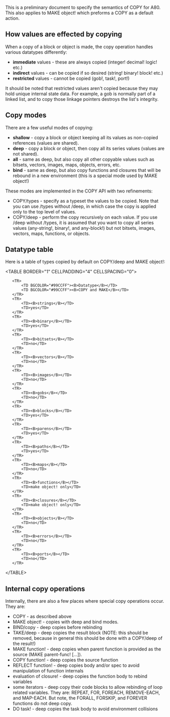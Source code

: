 This is a preliminary document to specify the semantics of COPY for A80. This also applies to MAKE object! which preforms a COPY as a default action.

==How values are effected by copying==

When a copy of a block or object is made, the copy operation handles various datatypes differently:

*'''immediate''' values - these are always copied (integer! decimal! logic! etc.)
*'''indirect''' values - can be copied if so desired (string! binary! block! etc.)
*'''restricted''' values - cannot be copied (gob!, task!, port!)

It should be noted that restricted values aren't copied because they may hold unique internal state data. For example, a gob is normally part of a linked list, and to copy those linkage pointers destroys the list's integrity.

==Copy modes==

There are a few useful modes of copying:

*'''shallow''' - copy a block or object keeping all its values as non-copied references (values are shared).
*'''deep''' - copy a block or object, then copy all its series values (values are not shared).
*'''all''' - same as deep, but also copy all other copyable values such as bitsets, vectors, images, maps, objects, errors, etc.
*'''bind''' - same as deep, but also copy functions and closures that will be rebound in a new environment (this is a special mode used by MAKE object!)

These modes are implemented in the COPY API with two refinements:

*COPY/types - specify as a typeset the values to be copied. Note that you can use /types without /deep, in which case the copy is applied only to the top level of values.
*COPY/deep - perform the copy recursively on each value. If you use /deep without /types, it is assumed that you want to copy all series values (any-string!, binary!, and any-block!) but not bitsets, images, vectors, maps, functions, or objects.

==Datatype table==

Here is a table of types copied by default on COPY/deep and MAKE object!:

&lt;TABLE BORDER=&quot;1&quot; CELLPADDING=&quot;4&quot; CELLSPACING=&quot;0&quot;&gt;
	&lt;TR&gt;
		&lt;TD BGCOLOR=&quot;#99CCFF&quot;&gt;&lt;B&gt;Datatype&lt;/B&gt;&lt;/TD&gt;
		&lt;TD BGCOLOR=&quot;#99CCFF&quot;&gt;&lt;B&gt;COPY and MAKE&lt;/B&gt;&lt;/TD&gt;
	&lt;/TR&gt;
	&lt;TR&gt;
		&lt;TD&gt;&lt;B&gt;strings&lt;/B&gt;&lt;/TD&gt;
		&lt;TD&gt;yes&lt;/TD&gt;
	&lt;/TR&gt;
	&lt;TR&gt;
		&lt;TD&gt;&lt;B&gt;binary&lt;/B&gt;&lt;/TD&gt;
		&lt;TD&gt;yes&lt;/TD&gt;
	&lt;/TR&gt;
	&lt;TR&gt;
		&lt;TD&gt;&lt;B&gt;bitsets&lt;/B&gt;&lt;/TD&gt;
		&lt;TD&gt;no&lt;/TD&gt;
	&lt;/TR&gt;
	&lt;TR&gt;
		&lt;TD&gt;&lt;B&gt;vectors&lt;/B&gt;&lt;/TD&gt;
		&lt;TD&gt;no&lt;/TD&gt;
	&lt;/TR&gt;
	&lt;TR&gt;
		&lt;TD&gt;&lt;B&gt;images&lt;/B&gt;&lt;/TD&gt;
		&lt;TD&gt;no&lt;/TD&gt;
	&lt;/TR&gt;
	&lt;TR&gt;
		&lt;TD&gt;&lt;B&gt;gobs&lt;/B&gt;&lt;/TD&gt;
		&lt;TD&gt;no&lt;/TD&gt;
	&lt;/TR&gt;
	&lt;TR&gt;
		&lt;TD&gt;&lt;B&gt;blocks&lt;/B&gt;&lt;/TD&gt;
		&lt;TD&gt;yes&lt;/TD&gt;
	&lt;/TR&gt;
	&lt;TR&gt;
		&lt;TD&gt;&lt;B&gt;parens&lt;/B&gt;&lt;/TD&gt;
		&lt;TD&gt;yes&lt;/TD&gt;
	&lt;/TR&gt;
	&lt;TR&gt;
		&lt;TD&gt;&lt;B&gt;paths&lt;/B&gt;&lt;/TD&gt;
		&lt;TD&gt;yes&lt;/TD&gt;
	&lt;/TR&gt;
	&lt;TR&gt;
		&lt;TD&gt;&lt;B&gt;maps&lt;/B&gt;&lt;/TD&gt;
		&lt;TD&gt;no&lt;/TD&gt;
	&lt;/TR&gt;
	&lt;TR&gt;
		&lt;TD&gt;&lt;B&gt;functions&lt;/B&gt;&lt;/TD&gt;
		&lt;TD&gt;make object! only&lt;/TD&gt;
	&lt;/TR&gt;
	&lt;TR&gt;
		&lt;TD&gt;&lt;B&gt;closures&lt;/B&gt;&lt;/TD&gt;
		&lt;TD&gt;make object! only&lt;/TD&gt;
	&lt;/TR&gt;
	&lt;TR&gt;
		&lt;TD&gt;&lt;B&gt;objects&lt;/B&gt;&lt;/TD&gt;
		&lt;TD&gt;no&lt;/TD&gt;
	&lt;/TR&gt;
	&lt;TR&gt;
		&lt;TD&gt;&lt;B&gt;errors&lt;/B&gt;&lt;/TD&gt;
		&lt;TD&gt;no&lt;/TD&gt;
	&lt;/TR&gt;
	&lt;TR&gt;
		&lt;TD&gt;&lt;B&gt;ports&lt;/B&gt;&lt;/TD&gt;
		&lt;TD&gt;no&lt;/TD&gt;
	&lt;/TR&gt;
&lt;/TABLE&gt;

==Internal copy operations==

Internally, there are also a few places where special copy operations occur. They are:

*COPY - as described above
*MAKE object! - copies with deep and bind modes.
*BIND/copy - deep copies before rebinding
*TAKE/deep - deep copies the result block (NOTE: this should be removed, because in general this should be done with a COPY/deep of the result!)
*MAKE function! - deep copies when parent function is provided as the source (MAKE parent-func! [...]).
*COPY function! - deep copies the source function
*REFLECT function! - deep copies body and/or spec to avoid manipulation of function internals
*evaluation of closure! - deep copies the function body to rebind variables
*some iterators - deep copy their code blocks to allow rebinding of loop related variables. They are: REPEAT, FOR, FOREACH, REMOVE-EACH, and MAP-EACH.  But note, the FORALL, FORSKIP, and FOREVER functions do not deep copy.
*DO task! - deep copies the task body to avoid environment collisions
